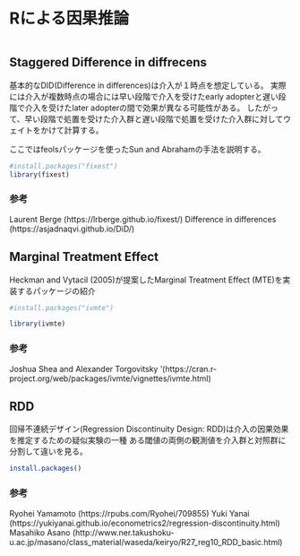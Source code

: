 # Rによる因果推論

```r


```

## Staggered Difference in diffrecens
基本的なDID(Difference in differences)は介入が１時点を想定している。
実際には介入が複数時点の場合には早い段階で介入を受けたearly adopterと遅い段階で介入を受けたlater adopterの間で効果が異なる可能性がある。
したがって、早い段階で処置を受けた介入群と遅い段階で処置を受けた介入群に対してウェイトをかけて計算する。

ここではfeolsパッケージを使ったSun and Abrahamの手法を説明する。

```r
#install.packages("fixest")
library(fixest)
```

### 参考
Laurent Berge (https://lrberge.github.io/fixest/)
Difference in differences (https://asjadnaqvi.github.io/DiD/)

## Marginal Treatment Effect
Heckman and Vytacil (2005)が提案したMarginal Treatment Effect (MTE)を実装するパッケージの紹介
```r
#install.packages("ivmte")

library(ivmte)
```


### 参考
Joshua Shea and Alexander Torgovitsky '(https://cran.r-project.org/web/packages/ivmte/vignettes/ivmte.html)

## RDD
回帰不連続デザイン(Regression Discontinuity Design: RDD)は介入の因果効果を推定するための疑似実験の一種
ある閾値の両側の観測値を介入群と対照群に分割して違いを見る。

```r
install.packages()
```


### 参考
Ryohei Yamamoto (https://rpubs.com/Ryohei/709855)
Yuki Yanai (https://yukiyanai.github.io/econometrics2/regression-discontinuity.html)
Masahiko Asano (http://www.ner.takushoku-u.ac.jp/masano/class_material/waseda/keiryo/R27_reg10_RDD_basic.html)